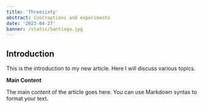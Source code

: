 ```yaml
---
title: 'Threesixty'
abstract: Contraptions and experiments
date: '2023-04-27'
banner: /static/Santiago.jpg
---
```


## Introduction

This is the introduction to my new article. Here I will discuss various topics.

**Main Content**

The main content of the article goes here. You can use Markdown syntax to format your text.
